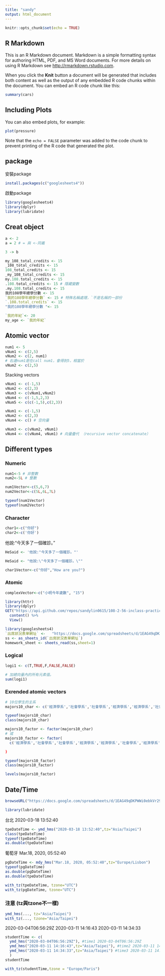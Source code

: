```yaml
---
title: "sandy"
output: html_document
---
```


```r
knitr::opts_chunk$set(echo = TRUE)
```

## R Markdown

This is an R Markdown document. Markdown is a simple formatting syntax for authoring HTML, PDF, and MS Word documents. For more details on using R Markdown see <http://rmarkdown.rstudio.com>.

When you click the **Knit** button a document will be generated that includes both content as well as the output of any embedded R code chunks within the document. You can embed an R code chunk like this:

```r
summary(cars)
```

## Including Plots

You can also embed plots, for example:

```r
plot(pressure)
```

Note that the `echo = FALSE` parameter was added to the code chunk to prevent printing of the R code that generated the plot.

## package

安裝package

```r
install.packages(c("googlesheets4"))
```


啟動package

```r
library(googlesheets4)
library(dplyr)
library(lubridate)
```

## Creat object

```r
a <- 2
a = 2 # = 與 <-同義
```


```r
3 -> b
```

```r
my_108_total_credits <- 15
_108_total_credits <- 15
108_total_credits <- 15
_my_108_total_credits <- 15
my.108.total_credits <- 15
.108.total_credits <- 15 # 隱藏變數
.my.108.total_credits <- 15
我的108學年總學分數 <- 15
`我的108學年總學分數` <- 15 # 特殊名稱處理，`不是名稱的一部份
`.108.total_credits` <- 15
"我的108學年總學分數 "<- 15
```

```r
`我的年紀`<- 20
my_age <- `我的年紀`
```

## Atomic vector

```r
num1 <- 5
vNum1 <- c(2,5)
vNum2 <- c(2, num1)
# 右邊num1是在call num1，會得到5，相當於
vNum2 <- c(2,5)
```

Stacking vectors

```r
vNum1 <- c(-1,5)
vNum2 <- c(2,3)
vNum3 <- c(vNum1,vNum2)
vNum4 <- c(-1,5,2,3)
vNum5 <- c(c(-1,5),c(2,3))
```

```r
vNum1 <- c(-1,5)
vNum2 <- c(2,3)
vNum4 <- c() # 空向量
```


```r
vNum3 <- c(vNum2, vNum1)
vNum4 <- c(vNum4, vNum1) # 向量疊代 （recursive vector concatenate）
```


## Different types

### Numeric

```r
num1<-5 # 非整數
num2<-5L # 整數

num1Vector<-c(5,6,7)
num2Vector<-c(5L,6L,7L)
```

```r
typeof(num1Vector)
typeof(num2Vector)
```

### Character

```r
char1<-c("你好")
char2<-c('你好')
```

他說:"今天多了一個確診。"

```r
HeSaid <- '他說:"今天多了一個確診。"'
```

```r
HeSaid <- "他說:\"今天多了一個確診。\""
```

```r
char1Vector<-c("你好","How are you?")
```

### Atomic

```r
complexVector<-c("小明今年歲數", "15")
```

```r
library(httr)
library(dplyr)
GET("https://api.github.com/repos/sandylin0615/108-2-56-inclass-practice/commits") %>%
  content() %>%
  View()
```

```r
library(googlesheets4)
`出席狀況表單網址` <-   "https://docs.google.com/spreadsheets/d/1EAG49qDKPWWi0ebkVr29TLrvVnoBPfkvxYY-J3xLAHY/edit#gid=458686645"
ss <- as_sheets_id(`出席狀況表單網址`)
homework_sheet <- sheets_read(ss,sheet=1)
```

### Logical

```r
logi1 <- c(T,TRUE,F,FALSE,FALSE)
```

```r
# 加總向量內的所有元素值。
sum(logi1)
```


### Exrended atomic vectors

```r
# 10位學生的主系
majors10_char <- c('經濟學系','社會學系','社會學系','經濟學系','經濟學系','社會學系','經濟學系','經濟學系','經濟學系','社會學系')

typeof(majors10_char)
class(majors10_char)
```


```r
majors10_factor <- factor(majors10_char)
# 或
majors10_factor <- factor(
  c('經濟學系','社會學系','社會學系','經濟學系','經濟學系','社會學系','經濟學系','經濟學系','經濟學系','社會學系')
```


```r
)

typeof(majors10_factor)
class(majors10_factor)
```

```r
levels(majors10_factor)
```


## Date/Time

```r
browseURL("https://docs.google.com/spreadsheets/d/1EAG49qDKPWWi0ebkVr29TLrvVnoBPfkvxYY-J3xLAHY/edit#gid=458686645")
```

```r
library(lubridate)
```

台北 2020-03-18 13:52:40

```r
tpeDateTime <- ymd_hms("2020-03-18 13:52:40",tz="Asia/Taipei")
class(tpeDateTime)
typeof(tpeDateTime)
as.double(tpeDateTime)
```

葡萄牙 Mar.18, 2020, 05:52:40

```r
pgDateTime <- mdy_hms("Mar.18, 2020, 05:52:40",tz="Europe/Lisbon")
typeof(pgDateTime)
as.double(pgDateTime)
as.double(tpeDateTime)
```

```r
with_tz(tpeDateTime, tzone="UTC")
with_tz(pgDateTime, tzone="UTC")
```

### 注意 (tz與tzone不一樣)

```r
ymd_hms(..., tz="Asia/Taipei")
with_tz(..., tzone="Asia/Taipei")
```


2020-03-04T06:56:29Z 2020-03-11 14:16:43 2020-03-11 14:34:33

```r
studentTime <- c(
  ymd_hms("2020-03-04T06:56:29Z"), #time1 2020-03-04T06:56:29Z
  ymd_hms("2020-03-11 14:16:43",tz="Asia/Taipei"), #time2 2020-03-11 14:16:43
  ymd_hms("2020-03-11 14:34:33",tz="Asia/Taipei") #time3 2020-03-11 14:34:33
  )
studentTime
```

```r
with_tz(studentTime,tzone = "Europe/Paris")
```


